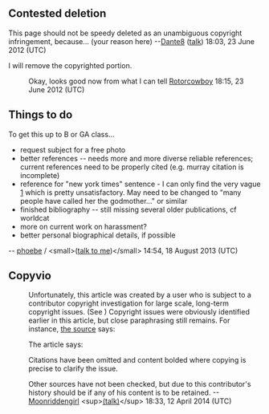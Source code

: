 <article id="36229559" title=Talk:Bernice Sandler>
	<talkpage id="36229559" title="Talk:Bernice Sandler">
{{WikiProjectBannerShell|1=
{{WikiProject Biography|living=yes
|class=Start
|listas=Sandler, Bernice
}}
{{WikiProject United States|class=Start|importance=Low}}
{{WikiProject Feminism|class=Start|importance=High}}
{{WikiProject Women's History|class=start|importance=mid}}
| blp=yes
}}
 
== Contested deletion ==

This page should not be speedy deleted as an unambiguous copyright infringement, because... (your reason here) --[[User:Dante8|Dante8]] ([[User talk:Dante8|talk]]) 18:03, 23 June 2012 (UTC)

I will remove the copyrighted portion.
:Okay, looks good now from what I can tell [[User:Rotorcowboy|Rotorcowboy]] {{su|p=[[User talk:Rotorcowboy|talk]]|b=[[Special:Contributions/Rotorcowboy|contribs]]|fontsize=1.5ex}} 18:15, 23 June 2012 (UTC)

==Things to do== 
To get this up to B or GA class... 
* request subject for a free photo
* better references -- needs more and more diverse reliable references; current references need to be properly cited (e.g. murray citation is incomplete)
* reference for &quot;new york times&quot; sentence - I can only find the very vague [http://www.nytimes.com/2002/05/09/sports/colleges-more-men-s-teams-benched-as-colleges-level-the-field.html?pagewanted=all&amp;src=pm] which is pretty unsatisfactory. May need to be changed to &quot;many people have called her the godmother...&quot; or similar
* finished bibliography -- still missing several older publications, cf worldcat
* more on current work on harassment? 
* better personal biographical details, if possible 
-- [[user:phoebe|phoebe]] / &lt;small&gt;([[user_talk:phoebe|talk to me]])&lt;/small&gt; 14:54, 18 August 2013 (UTC)

==Copyvio==
{{CCId|Dante8}}
:Unfortunately, this article was created by a user who is subject to a contributor copyright investigation for large scale, long-term copyright issues. (See {{CCIlink|Dante8}}) Copyright issues were obviously identified earlier in this article, but close paraphrasing still remains.  For instance, [http://msa.maryland.gov/msa/educ/exhibits/womenshall/html/sandler.html the source] says:
{{quotebox|She wrote the first report on peer harassment in the classroom and the first report examining the process and procedures used to nominate and award campus prizes that inadvertently exclude women. Dr. Sandler also wrote the first report on campus gang rape and the first report providing search committees with questions to determine how supportive potential faculty or administrative members were of gender equality. In 1982, she wrote the first report on the chilly campus climate, a term Dr. Sandler coined to describe how small unknown behaviors can have a detrimental impact on women's ambition, contribution, and self-esteem. In 1989 and 1990, Dr. Sandler wrote the first reports on the chilly climate faced specifically by African American and Hispanic women on campus.}}
:The article says:
{{quotebox|'''She''' also '''wrote the first report on peer harassment in the classroom, the first report examining the process and procedures used to nominate and award campus prizes that''' she thought '''inadvertently exclude'''d''' women, and the first report providing search committees with questions to determine how supportive potential faculty or administrative members were of gender equality. In 1982, she wrote the first report on''' what she called '''the chilly campus climate, a term''' she '''coined to describe how''' she thought '''small unknown behaviors can have a detrimental impact on women's ambition, contribution, and self-esteem. In 1989 and 1990,''' she '''wrote the first reports on the chilly climate''' she thought was '''faced specifically by African American and Hispanic women''' at colleges and universities.}}
:Citations have been omitted and content bolded where copying is precise to clarify the issue.

:Other sources have not been checked, but due to this contributor's history should be if any of his content is to be retained. --[[User:Moonriddengirl|Moonriddengirl]] &lt;sup&gt;[[User talk:Moonriddengirl|(talk)]]&lt;/sup&gt; 18:33, 12 April 2014 (UTC)
	</talkpage>
</article>